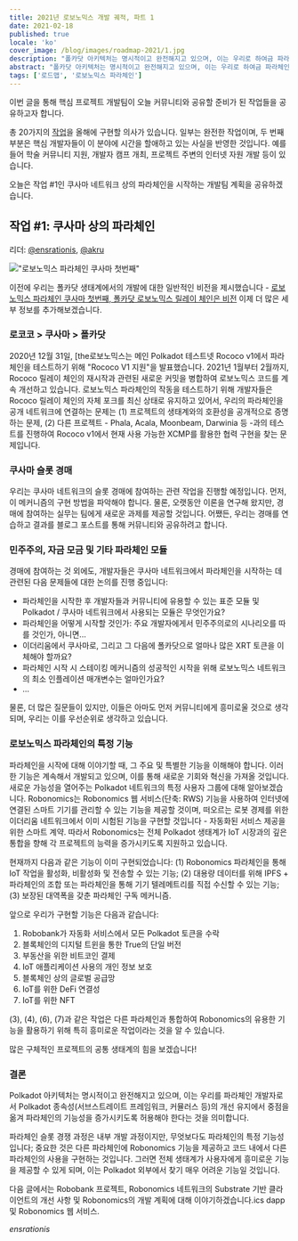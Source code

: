 ```yaml
---
title: 2021년 로보노믹스 개발 궤적, 파트 1
date: 2021-02-18
published: true
locale: 'ko'
cover_image: /blog/images/roadmap-2021/1.jpg
description: "폴카닷 아키텍처는 명시적이고 완전해지고 있으며, 이는 우리로 하여금 파라체인 개발자로서 폴카닷 종속성(서브스트레이트 프레임워크, 컴루스 등)의 개선을 유지하는 데서 중점을 옮겨 파라체인의 기능성을 높이도록 허용해야 한다."
abstract: "폴카닷 아키텍처는 명시적이고 완전해지고 있으며, 이는 우리로 하여금 파라체인 개발자로서 폴카닷 종속성(서브스트레이트 프레임워크, 컴루스 등)의 개선을 유지하는 데서 중점을 옮겨 파라체인의 기능성을 높이도록 허용해야 한다."
tags: ['로드맵', '로보노믹스 파라체인']
---
```


이번 글을 통해 핵심 프로젝트 개발팀이 오늘 커뮤니티와 공유할 준비가 된 작업들을 공유하고자 합니다.

총 20가지의 [작업](https://github.com/orgs/airalab/projects/7)을 올해에 구현할 의사가 있습니다. 일부는 완전한 작업이며, 두 번째 부분은 핵심 개발자들이 이 분야에 시간을 할애하고 있는 사실을 반영한 것입니다. 예를 들어 학술 커뮤니티 지원, 개발자 캠프 개최, 프로젝트 주변의 인터넷 자원 개발 등이 있습니다.

오늘은 작업 #1인 쿠사마 네트워크 상의 파라체인을 시작하는 개발팀 계획을 공유하겠습니다.

## 작업 #1: 쿠사마 상의 파라체인
리더: [@ensrationis](https://scholar.google.com/citations?user=0c53yygAAAAJ&hl=en), [@akru](https://github.com/akru)

!["로보노믹스 파라체인 쿠사마 첫번째"](/blog/images/robonomics-parachain-lease-offering/Robonomics_Parachain-web.jpg)

이전에 우리는 폴카닷 생태계에서의 개발에 대한 일반적인 비전을 제시했습니다 - [로보노믹스 파라체인 쿠사마 첫번째, 폴카닷 로보노믹스 릴레이 체인은 비전](https://robonomics.network/blog/robonomics-parachain-lease-offering/) 이제 더 많은 세부 정보를 추가해보겠습니다.

### 로코코 > 쿠사마 > 폴카닷

2020년 12월 31일, [the로보노믹스는 메인 Polkadot 테스트넷 Rococo v1에서 파라체인을 테스트하기 위해 "Rococo V1 지원"을 발표했습니다. 2021년 1월부터 2월까지, Rococo 릴레이 체인의 재시작과 관련된 새로운 커밋을 병합하여 로보노믹스 코드를 계속 개선하고 있습니다. 로보노믹스 파라체인의 작동을 테스트하기 위해 개발자들은 Rococo 릴레이 체인의 자체 포크를 최신 상태로 유지하고 있어서, 우리의 파라체인을 공개 네트워크에 연결하는 문제는 (1) 프로젝트의 생태계와의 호환성을 공개적으로 증명하는 문제, (2) 다른 프로젝트 - Phala, Acala, Moonbeam, Darwinia 등 -과의 테스트를 진행하여 Rococo v1에서 현재 사용 가능한 XCMP를 활용한 협력 구현을 찾는 문제입니다.

### 쿠사마 슬롯 경매

우리는 쿠사마 네트워크의 슬롯 경매에 참여하는 관련 작업을 진행할 예정입니다. 먼저, 이 메커니즘의 구현 방법을 파악해야 합니다. 물론, 오랫동안 이론을 연구해 왔지만, 경매에 참여하는 실무는 팀에게 새로운 과제를 제공할 것입니다. 어쨌든, 우리는 경매를 연습하고 결과를 블로그 포스트를 통해 커뮤니티와 공유하려고 합니다.

### 민주주의, 자금 모금 및 기타 파라체인 모듈

경매에 참여하는 것 외에도, 개발자들은 쿠사마 네트워크에서 파라체인을 시작하는 데 관련된 다음 문제들에 대한 논의를 진행 중입니다:

* 파라체인을 시작한 후 개발자들과 커뮤니티에 유용할 수 있는 표준 모듈 및 Polkadot / 쿠사마 네트워크에서 사용되는 모듈은 무엇인가요?
* 파라체인을 어떻게 시작할 것인가: 주요 개발자에게서 민주주의로의 시나리오를 따를 것인가, 아니면...
* 이더리움에서 쿠사마로, 그리고 그 다음에 폴카닷으로 얼마나 많은 XRT 토큰을 이체해야 할까요?
* 파라체인 시작 시 스테이킹 메커니즘의 성공적인 시작을 위해 로보노믹스 네트워크의 최소 인플레이션 매개변수는 얼마인가요?
* ...

물론, 더 많은 질문들이 있지만, 이들은 아마도 먼저 커뮤니티에게 흥미로울 것으로 생각되며, 우리는 이를 우선순위로 생각하고 있습니다.

### 로보노믹스 파라체인의 특정 기능

파라체인을 시작에 대해 이야기할 때, 그 주요 및 특별한 기능을 이해해야 합니다. 이러한 기능은 계속해서 개발되고 있으며, 이를 통해 새로운 기회와 혁신을 가져올 것입니다.새로운 가능성을 열어주는 Polkadot 네트워크의 특정 사용자 그룹에 대해 알아보겠습니다. Robonomics는 Robonomics 웹 서비스(단축: RWS) 기능을 사용하여 인터넷에 연결된 스마트 기기를 관리할 수 있는 기능을 제공할 것이며, 떠오르는 로봇 경제를 위한 이더리움 네트워크에서 이미 시험된 기능을 구현할 것입니다 - 자동화된 서비스 제공을 위한 스마트 계약. 따라서 Robonomics는 전체 Polkadot 생태계가 IoT 시장과의 깊은 통합을 향해 각 프로젝트의 능력을 증가시키도록 지원하고 있습니다.

현재까지 다음과 같은 기능이 이미 구현되었습니다: (1) Robonomics 파라체인을 통해 IoT 작업을 활성화, 비활성화 및 전송할 수 있는 기능; (2) 대용량 데이터를 위해 IPFS + 파라체인의 조합 또는 파라체인을 통해 기기 텔레메트리를 직접 수신할 수 있는 기능; (3) 보장된 대역폭을 갖춘 파라체인 구독 메커니즘.

앞으로 우리가 구현할 기능은 다음과 같습니다:

1. Robobank가 자동화 서비스에서 모든 Polkadot 토큰을 수락
2. 블록체인의 디지털 트윈을 통한 True의 단일 버전
3. 부동산을 위한 비트코인 결제
4. IoT 애플리케이션 사용의 개인 정보 보호
5. 블록체인 상의 글로벌 공급망
6. IoT를 위한 DeFi 연결성
7. IoT를 위한 NFT

(3), (4), (6), (7)과 같은 작업은 다른 파라체인과 통합하여 Robonomics의 유용한 기능을 활용하기 위해 특히 흥미로운 작업이라는 것을 알 수 있습니다.

많은 구체적인 프로젝트의 공통 생태계의 힘을 보겠습니다!

### 결론

Polkadot 아키텍처는 명시적이고 완전해지고 있으며, 이는 우리를 파라체인 개발자로서 Polkadot 종속성(서브스트레이트 프레임워크, 커뮬러스 등)의 개선 유지에서 중점을 옮겨 파라체인의 기능성을 증가시키도록 허용해야 한다는 것을 의미합니다.

파라체인 슬롯 경쟁 과정은 내부 개발 과정이지만, 무엇보다도 파라체인의 특정 기능성입니다; 중요한 것은 다른 파라체인에 Robonomics 기능을 제공하고 코드 내에서 다른 파라체인의 사용을 구현하는 것입니다. 그러면 전체 생태계가 사용자에게 흥미로운 기능을 제공할 수 있게 되며, 이는 Polkadot 외부에서 찾기 매우 어려운 기능일 것입니다.

다음 글에서는 Robobank 프로젝트, Robonomics 네트워크의 Substrate 기반 클라이언트의 개선 사항 및 Robonomics의 개발 계획에 대해 이야기하겠습니다.ics dapp 및 Robonomics 웹 서비스.

*ensrationis*